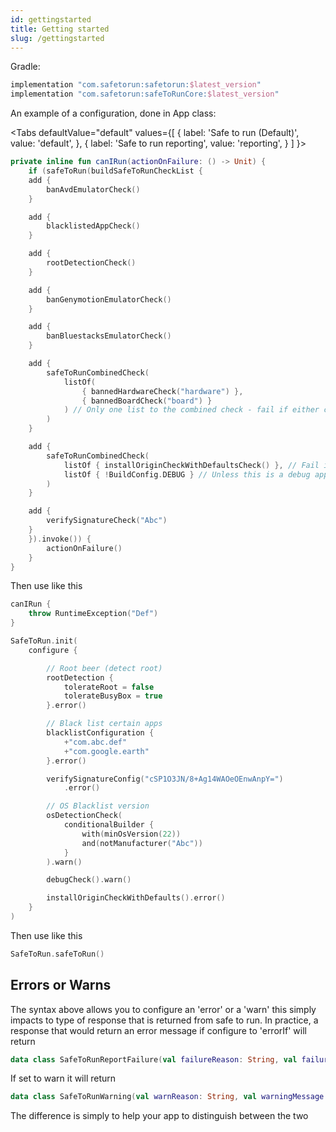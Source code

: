 ```yaml
---
id: gettingstarted
title: Getting started
slug: /gettingstarted
---
```


Gradle:

```groovy
implementation "com.safetorun:safetorun:$latest_version"
implementation "com.safetorun:safeToRunCore:$latest_version"
```

An example of a configuration, done in App class:



<Tabs
defaultValue="default"
values={[
    { label: 'Safe to run (Default)', value: 'default', },
{ label: 'Safe to run reporting', value: 'reporting', }
]
}>

<TabItem value="default">

```kotlin
private inline fun canIRun(actionOnFailure: () -> Unit) {
    if (safeToRun(buildSafeToRunCheckList {
    add {
        banAvdEmulatorCheck()
    }

    add {
        blacklistedAppCheck()
    }

    add {
        rootDetectionCheck()
    }

    add {
        banGenymotionEmulatorCheck()
    }

    add {
        banBluestacksEmulatorCheck()
    }

    add {
        safeToRunCombinedCheck(
            listOf(
                { bannedHardwareCheck("hardware") },
                { bannedBoardCheck("board") }
            ) // Only one list to the combined check - fail if either condition is true
        )
    }

    add {
        safeToRunCombinedCheck(
            listOf { installOriginCheckWithDefaultsCheck() }, // Fail if the install origin check fails
            listOf { !BuildConfig.DEBUG } // Unless this is a debug application
        )
    }

    add {
        verifySignatureCheck("Abc")
    }
    }).invoke()) {
        actionOnFailure()
    }
}
```

Then use like this

```kotlin
canIRun {
    throw RuntimeException("Def")
}
```
</TabItem>
<TabItem value="reporting">

```kotlin
SafeToRun.init(
    configure {

        // Root beer (detect root)
        rootDetection {
            tolerateRoot = false
            tolerateBusyBox = true
        }.error()

        // Black list certain apps
        blacklistConfiguration {
            +"com.abc.def"
            +"com.google.earth"
        }.error()

        verifySignatureConfig("cSP1O3JN/8+Ag14WAOeOEnwAnpY=")
            .error()

        // OS Blacklist version
        osDetectionCheck(
            conditionalBuilder {
                with(minOsVersion(22))
                and(notManufacturer("Abc"))
            }
        ).warn()

        debugCheck().warn()

        installOriginCheckWithDefaults().error()
    }
)
```

Then use like this

```kotlin
SafeToRun.safeToRun()
```

## Errors or Warns

The syntax above allows you to configure an 'error' or a 'warn' this simply impacts to type of response that is returned
from safe to run. In practice, a response that would return an error message if configure to 'errorIf' will return

```kotlin
data class SafeToRunReportFailure(val failureReason: String, val failureMessage: String) : SafeToRunReport()
```

If set to warn it will return

```kotlin
data class SafeToRunWarning(val warnReason: String, val warningMessage: String) : SafeToRunReport()
```

The difference is simply to help your app to distinguish between the two

</TabItem>

</Tabs>

